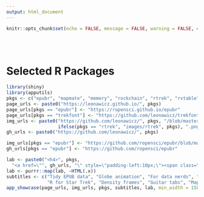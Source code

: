 ```yaml
---
output: html_document
---
```


```r
knitr::opts_chunk$set(echo = FALSE, message = FALSE, warning = FALSE, error = FALSE, tidy = TRUE)
```

<br><br>

# Selected R Packages

```r
library(shiny)
library(apputils)
pkgs <- c("epubr", "mapmate", "memery", "rockchain", "rtrek", "rvtable", "tabr", "tiler", "trekfont")
page_urls <- paste0("https://leonawicz.github.io/", pkgs)
page_urls[pkgs == "epubr"] <- "https://ropensci.github.io/epubr"
page_urls[pkgs == "trekfont"] <- "https://github.com/leonawicz/trekfont"
img_urls <- paste0("https://github.com/leonawicz/", pkgs, "/blob/master/data-raw/", 
                   ifelse(pkgs == "rtrek", "images/rtrek", pkgs), ".png?raw=true")
gh_urls <- paste0("https://github.com/leonawicz/", pkgs)

img_urls[pkgs == "epubr"] <- "https://github.com/ropensci/epubr/blob/master/data-raw/epubr.png?raw=true"
gh_urls[pkgs == "epubr"] <- "https://github.com/ropensci/epubr"

lab <- paste0("<h4>", pkgs,
  "<a href=\"", gh_urls, "\" style=\"padding-left:10px;\"><span class=\"fa fa-github fa-lg\"></span></a></h4>")
lab <- purrr::map(lab, ~HTML(.x))
subtitles <- c("Tidy EPUB data", "Globe animation", "For data nerds", "Blockchain in R", 
               "R for Star Trek", "Density frames", "Guitar tabs", "Map tiles", "Star Trek fonts")
app_showcase(page_urls, img_urls, pkgs, subtitles, lab, min_width = 150, max_width = 150, img_style = "padding:5px;", new_window = FALSE)
```
